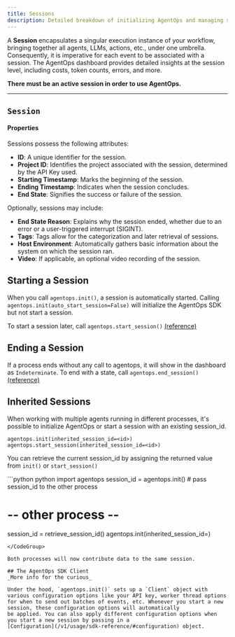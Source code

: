```yaml
---
title: Sessions
description: Detailed breakdown of initializing AgentOps and managing sessions.
---
```


A **Session** encapsulates a singular execution instance of your workflow, bringing together all agents, LLMs, 
actions, etc., under one umbrella. Consequently, it is imperative for each event to be associated with a session. 
The AgentOps dashboard provides detailed insights at the session level, including costs, token counts, errors, and more.

**There must be an active session in order to use AgentOps.**

<card>
</card>

---

## `Session`

#### Properties

Sessions possess the following attributes:
- **ID**: A unique identifier for the session.
- **Project ID**: Identifies the project associated with the session, determined by the API Key used.
- **Starting Timestamp**: Marks the beginning of the session.
- **Ending Timestamp**: Indicates when the session concludes.
- **End State**: Signifies the success or failure of the session.

Optionally, sessions may include:
- **End State Reason**: Explains why the session ended, whether due to an error or a user-triggered interrupt (SIGINT).
- **Tags**: Tags allow for the categorization and later retrieval of sessions.
- **Host Environment**: Automatically gathers basic information about the system on which the session ran.
- **Video**: If applicable, an optional video recording of the session.

## Starting a Session
When you call `agentops.init()`, a session is automatically started.
Calling `agentops.init(auto_start_session=False)` will initialize the AgentOps SDK but not start a session.

To start a session later, call `agentops.start_session()` [(reference)](/v1/usage/sdk-reference/#start-session)

## Ending a Session
If a process ends without any call to agentops, it will show in the dashboard as `Indeterminate`.
To end with a state, call `agentops.end_session()` [(reference)](/v1/usage/sdk-reference/#end-session)

## Inherited Sessions
When working with multiple agents running in different processes, it's possible to initialize AgentOps or start a session
with an existing session_id.

`agentops.init(inherited_session_id=<id>)`
`agentops.start_session(inherited_session_id=<id>)`

You can retrieve the current session_id by assigning the returned value from `init()` or `start_session()`

<CodeGroup>
```python python
import agentops
session_id = agentops.init()
# pass session_id to the other process

# -- other process --
session_id = retrieve_session_id()
agentops.init(inherited_session_id=<id>)
```
</CodeGroup>

Both processes will now contribute data to the same session.

## The AgentOps SDK Client
_More info for the curious_

Under the hood, `agentops.init()` sets up a `Client` object with various configuration options like your API key, worker thread options
for when to send out batches of events, etc. Whenever you start a new session, these configuration options will automatically
be applied. You can also apply different configuration options when you start a new session by passing in a
[Configuration](/v1/usage/sdk-reference/#configuration) object.